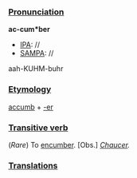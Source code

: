 ===[[Pronunciation]]===

'''ac-cum*ber'''
*[[IPA]]: //
*[[SAMPA]]: //
aah-KUHM-buhr
===[[Etymology]]===

[[accumb]] + [[-er]]

===[[Transitive verb]]===

(''Rare'') To [[encumber]]. [Obs.] ''[[Chaucer]].''
===[[Translations]]===